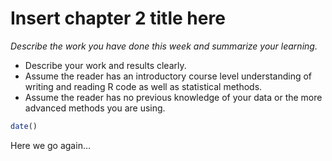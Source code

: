 # Insert chapter 2 title here

*Describe the work you have done this week and summarize your learning.*

-   Describe your work and results clearly.
-   Assume the reader has an introductory course level understanding of writing and reading R code as well as statistical methods.
-   Assume the reader has no previous knowledge of your data or the more advanced methods you are using.

```r
date()
```

Here we go again...
